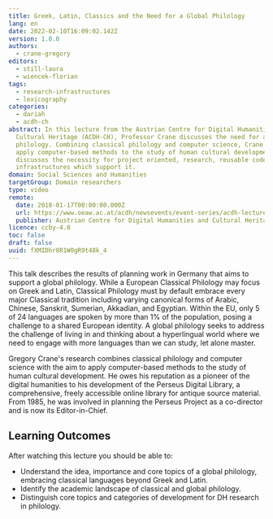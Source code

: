 ```yaml
---
title: Greek, Latin, Classics and the Need for a Global Philology
lang: en
date: 2022-02-10T16:09:02.142Z
version: 1.0.0
authors:
  - crane-gregory
editors:
  - still-laura
  - wiencek-florian
tags:
  - research-infrastructures
  - lexicography
categories:
  - dariah
  - acdh-ch
abstract: In this lecture from the Austrian Centre for Digital Humanities and
  Cultural Heritage (ACDH-CH), Professor Crane discusses the need for a global
  philology. Combining classical philology and computer science, Crane aims to
  apply computer-based methods to the study of human cultural development. He
  discusses the necessity for project oriented, research, reusable code and
  infrastructures which support it.
domain: Social Sciences and Humanities
targetGroup: Domain researchers
type: video
remote:
  date: 2018-01-17T00:00:00.000Z
  url: https://www.oeaw.ac.at/acdh/newsevents/event-series/acdh-lecture-32
  publisher: Austrian Centre for Digital Humanities and Cultural Heritage (ACDH-CH)
licence: ccby-4.0
toc: false
draft: false
uuid: fXMIDhr8R1W0gR9t48k_4
---
```


This talk describes the results of planning work in Germany that aims to support a global philology. While a European Classical Philology may focus on Greek and Latin, Classical Philology must by default embrace every major Classical tradition including varying canonical forms of Arabic, Chinese, Sanskrit, Sumerian, Akkadian, and Egyptian. Within the EU, only 5 of 24 languages are spoken by more than 1% of the population, posing a challenge to a shared European identity. A global philology seeks to address the challenge of living in and thinking about a hyperlingual world where we need to engage with more languages than we can study, let alone master.

Gregory Crane's research combines classical philology and computer science with the aim to apply computer-based methods to the study of human cultural development. He owes his reputation as a pioneer of the digital humanities to his development of the Perseus Digital Library, a comprehensive, freely accessible online library for antique source material. From 1985, he was involved in planning the Perseus Project as a co-director and is now its Editor-in-Chief.

## Learning Outcomes

After watching this lecture you should be able to:

* Understand the idea, importance and core topics of a global philology, embracing classical languages beyond Greek and Latin.
* Identify the academic landscape of classical and global philology.
* Distinguish core topics and categories of development for DH research in philology.

<VideoCard provider="youtube" id="AOc9LJXwZCE" title="ACDH-CH Lecture 3.2 – Gregory Crane – Greek, Latin, Classics and the Need for a Global Philology" subtitle="Click here to view" image="images/acdh-logo.png" />
